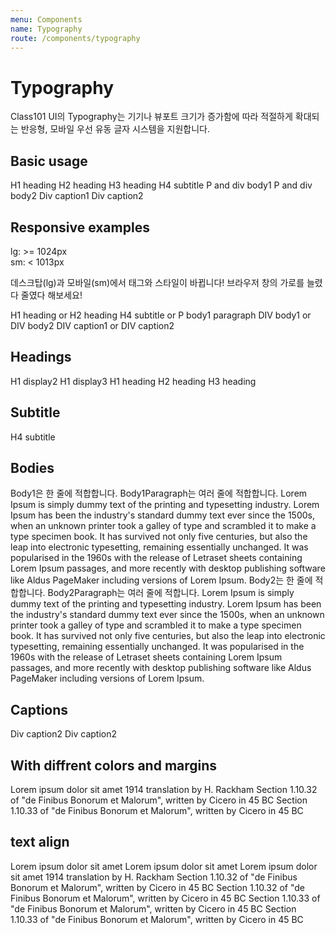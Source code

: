 ```yaml
---
menu: Components
name: Typography
route: /components/typography
---
```



# Typography

Class101 UI의 Typography는 기기나 뷰포트 크기가 증가함에 따라 적절하게 확대되는 반응형, 모바일 우선 유동 글자 시스템을 지원합니다.

## Basic usage

<Playground>
  <Headline1>H1 heading</Headline1>
  <Headline2>H2 heading</Headline2>
  <Headline3>H3 heading</Headline3>
  <Subtitle1>H4 subtitle</Subtitle1>
  <Body1>P and div body1</Body1>
  <Body2>P and div body2</Body2>
  <Caption1>Div caption1</Caption1>
  <Caption2>Div caption2</Caption2>
</Playground>

## Responsive examples

lg: >= 1024px <br />
sm: < 1013px

데스크탑(lg)과 모바일(sm)에서 태그와 스타일이 바뀝니다! 브라우저 창의 가로를 늘렸다 줄였다 해보세요!

<Playground>
  <Headline1 sm="headline2">H1 heading or H2 heading</Headline1>
  <Subtitle1 sm="Body1Paragraph">H4 subtitle or P body1 paragraph</Subtitle1>
  <Body1 sm="Body2">DIV body1 or DIV body2</Body1>
  <Caption1 sm="Caption2">DIV caption1 or DIV caption2</Caption1>
</Playground>

## Headings

<PropsTable of={Headline1} />

<Playground>
  <Headline1 display={2}>H1 display2</Headline1>
  <Headline1 display={3}>H1 display3</Headline1>
  <Headline1>H1 heading</Headline1>
  <Headline2>H2 heading</Headline2>
  <Headline3>H3 heading</Headline3>
</Playground>

## Subtitle

<PropsTable of={Subtitle1} />

<Playground>
  <Subtitle1>H4 subtitle</Subtitle1>
</Playground>

## Bodies

<PropsTable of={Body1} />

<Playground>
  <Body1>Body1은 한 줄에 적합합니다.</Body1>
  <Body1 paragraph>
    Body1Paragraph는 여러 줄에 적합합니다. Lorem Ipsum is simply dummy text of the printing and typesetting industry.
    Lorem Ipsum has been the industry's standard dummy text ever since the 1500s, when an unknown printer took a galley
    of type and scrambled it to make a type specimen book. It has survived not only five centuries, but also the leap
    into electronic typesetting, remaining essentially unchanged. It was popularised in the 1960s with the release of
    Letraset sheets containing Lorem Ipsum passages, and more recently with desktop publishing software like Aldus
    PageMaker including versions of Lorem Ipsum.
  </Body1>
  <Body2>Body2는 한 줄에 적합합니다.</Body2>
  <Body2 paragraph>
    Body2Paragraph는 여러 줄에 적합니다. Lorem Ipsum is simply dummy text of the printing and typesetting industry.
    Lorem Ipsum has been the industry's standard dummy text ever since the 1500s, when an unknown printer took a galley
    of type and scrambled it to make a type specimen book. It has survived not only five centuries, but also the leap
    into electronic typesetting, remaining essentially unchanged. It was popularised in the 1960s with the release of
    Letraset sheets containing Lorem Ipsum passages, and more recently with desktop publishing software like Aldus
    PageMaker including versions of Lorem Ipsum.
  </Body2>
</Playground>

## Captions

<PropsTable of={Caption1} />

<Playground>
  <Caption1>Div caption2</Caption1>
  <Caption2>Div caption2</Caption2>
</Playground>

## With diffrent colors and margins

<Playground>
  <Headline1 color="orange" marginLeft={20}>
    Lorem ipsum dolor sit amet
  </Headline1>
  <Subtitle1 color="red" marginLeft={200} marginTop={10}>
    1914 translation by H. Rackham
  </Subtitle1>
  <Body1 color="green" marginBottom={10}>
    Section 1.10.32 of "de Finibus Bonorum et Malorum", written by Cicero in 45 BC
  </Body1>
  <Caption1 color="pink" marginLeft={50}>
    Section 1.10.33 of "de Finibus Bonorum et Malorum", written by Cicero in 45 BC
  </Caption1>
</Playground>

## text align

<Playground>
  <Headline1 textAlign={'center'}>Lorem ipsum dolor sit amet</Headline1>
  <Headline2 textAlign={'center'}>Lorem ipsum dolor sit amet</Headline2>
  <Headline3 textAlign={'center'}>Lorem ipsum dolor sit amet</Headline3>
  <Subtitle1 textAlign={'center'}>1914 translation by H. Rackham</Subtitle1>
  <Body1 textAlign={'center'}>Section 1.10.32 of "de Finibus Bonorum et Malorum", written by Cicero in 45 BC</Body1>
  <Body2 textAlign={'center'}>Section 1.10.32 of "de Finibus Bonorum et Malorum", written by Cicero in 45 BC</Body2>
  <Caption1 textAlign={'center'}>
    Section 1.10.33 of "de Finibus Bonorum et Malorum", written by Cicero in 45 BC
  </Caption1>
  <Caption2 textAlign={'center'}>
    Section 1.10.33 of "de Finibus Bonorum et Malorum", written by Cicero in 45 BC
  </Caption2>
</Playground>

